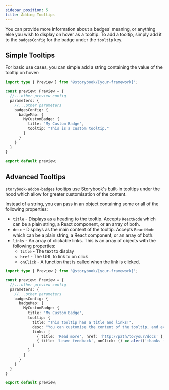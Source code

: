 ```yaml
---
sidebar_position: 5
title: Adding Tooltips
---
```


You can provide more information about a badges' meaning, or anything else you wish to display on hover as a tooltip. To add a tooltip, simply add it to the `badgesConfig` for the badge under the `tooltip` key.

## Simple Tooltips

For basic use cases, you can simple add a string containing the value of the tooltip on hover:

```ts title=".storybook/preview.ts"
import type { Preview } from '@storybook/[your-framework]';

const preview: Preview = {
  //...other preview config
  parameters: {
    //...other parameters
    badgesConfig: {
      badgeMap: {
        MyCustomBadge: {
          title: 'My Custom Badge',
          tooltip: "This is a custom tooltip."
        }
      }
    }
  }
}

export default preview;
```

## Advanced Tooltips

`storybook-addon-badges` tooltips use Storybook's built-in tooltips under the hood which allow for greater customisation of the content.

Instead of a string, you can pass in an object containing some or all of the following properties:

- `title` - Displays as a heading to the tooltip. Accepts `ReactNode` which can be a plain string, a React component, or an array of both.
- `desc` -  Displays as the main content of the tooltip. Accepts `ReactNode` which can be a plain string, a React component, or an array of both.
- `links` - An array of clickable links. This is an array of objects with the following properties:
  - `title` - The text to display
  - `href` - The URL to link to on click
  - `onClick` - A function that is called when the link is clicked.


```ts title=".storybook/preview.ts"
import type { Preview } from '@storybook/[your-framework]';

const preview: Preview = {
  //...other preview config
  parameters: {
    //...other parameters
    badgesConfig: {
      badgeMap: {
        MyCustomBadge: {
          title: 'My Custom Badge',
          tooltip: {
            title: "This tooltip has a title and links!",
            desc: "You can customise the content of the tooltip, and even pass in a custom React component",
            links: [
              { title: 'Read more', href: 'http://path/to/your/docs' },
              { title: 'Leave feedback', onClick: () => alert('thanks for the feedback') },
            ]
          }
        }
      }
    }
  }
}

export default preview;
```